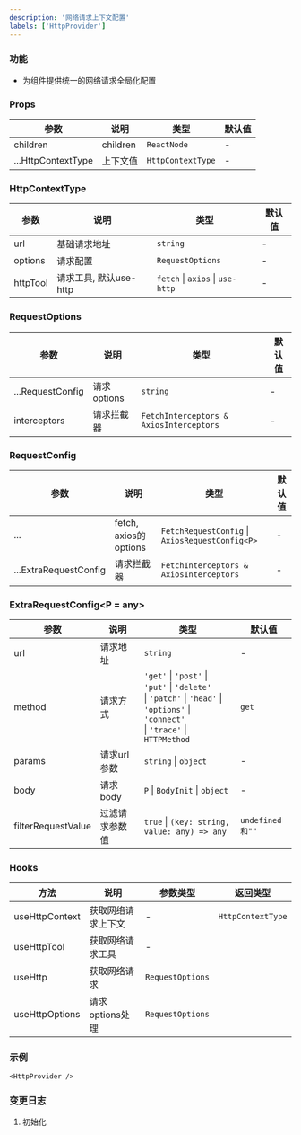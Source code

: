 ```yaml
---
description: '网络请求上下文配置'
labels: ['HttpProvider']
---
```


### 功能

- 为组件提供统一的网络请求全局化配置

### Props

| 参数 | 说明 | 类型 | 默认值 |
| --- | --- | --- | --- |
| children | children | `ReactNode` | - |
| ...HttpContextType | 上下文值 | `HttpContextType` | - |

### HttpContextType

| 参数 | 说明 | 类型 | 默认值 |
| --- | --- | --- | --- |
| url | 基础请求地址 | `string` | - |
| options | 请求配置 | `RequestOptions` | - |
| httpTool | 请求工具, 默认use-http | `fetch` &#124; `axios` &#124; `use-http` | - |

### RequestOptions

| 参数 | 说明 | 类型 | 默认值 |
| --- | --- | --- | --- |
| ...RequestConfig | 请求options | `string` | - |
| interceptors | 请求拦截器 | `FetchInterceptors & AxiosInterceptors` | - |

### RequestConfig

| 参数 | 说明 | 类型 | 默认值 |
| --- | --- | --- | --- |
| ... | fetch, axios的options | `FetchRequestConfig` &#124; `AxiosRequestConfig<P>` | - |
| ...ExtraRequestConfig | 请求拦截器 | `FetchInterceptors & AxiosInterceptors` | - |

### ExtraRequestConfig<P = any>

| 参数 | 说明 | 类型 | 默认值 |
| --- | --- | --- | --- |
| url | 请求地址 | `string` | - |
| method | 请求方式 | `'get'` &#124; `'post'` &#124; `'put'` &#124; `'delete'`<br/> &#124; `'patch'` &#124; `'head'` &#124; `'options'` &#124; `'connect'`<br/> &#124; `'trace'` &#124; `HTTPMethod` | `get` |
| params | 请求url参数 | `string` &#124; `object` | - |
| body | 请求body | `P` &#124; `BodyInit` &#124; `object` | - |
| filterRequestValue | 过滤请求参数值 | `true` &#124; `(key: string, value: any) => any` | `undefined和""` |

### Hooks

| 方法 | 说明 | 参数类型 | 返回类型 |
| --- | --- | --- | --- |
| useHttpContext | 获取网络请求上下文 | - | `HttpContextType` |
| useHttpTool | 获取网络请求工具 | - |   |
| useHttp | 获取网络请求 | `RequestOptions` |   |
| useHttpOptions | 请求options处理 | `RequestOptions` |   |

### 示例


```tsx live
<HttpProvider />
```

### 变更日志

1. 初始化
